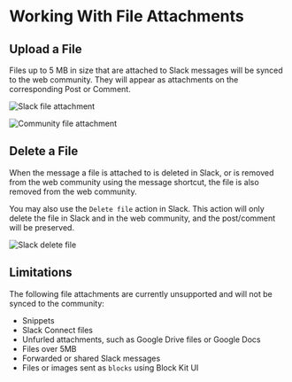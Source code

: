 # Working With File Attachments

## Upload a File

Files up to 5 MB in size that are attached to Slack messages will be synced to the web community.
They will appear as attachments on the corresponding Post or Comment.

![Slack file attachment](/files-slack.png)

![Community file attachment](/files-community.png)

## Delete a File

When the message a file is attached to is deleted in Slack, or is removed from the web community using the message shortcut,
the file is also removed from the web community.

You may also use the `Delete file` action in Slack. This action will only delete the file in Slack and in the web community, and the post/comment will be preserved.

![Slack delete file](/files-slack-delete.png)

## Limitations

The following file attachments are currently unsupported and will not be synced to the community:

- Snippets
- Slack Connect files
- Unfurled attachments, such as Google Drive files or Google Docs
- Files over 5MB
- Forwarded or shared Slack messages
- Files or images sent as `blocks` using Block Kit UI
